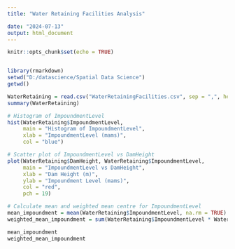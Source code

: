 ```yaml
---
title: "Water Retaining Facilities Analysis"

date: "2024-07-13"
output: html_document
---
```


```r
knitr::opts_chunk$set(echo = TRUE)


library(rmarkdown)
setwd("D:/datascience/Spatial Data Science")
getwd()

```

```r

WaterRetaining = read.csv("WaterRetainingFacilities.csv", sep = ",", header = TRUE)
summary(WaterRetaining)

```





```r
# Histogram of ImpoundmentLevel
hist(WaterRetaining$ImpoundmentLevel, 
     main = "Histogram of ImpoundmentLevel", 
     xlab = "ImpoundmentLevel (mams)", 
     col = "blue")


```


```r
# Scatter plot of ImpoundmentLevel vs DamHeight
plot(WaterRetaining$DamHeight, WaterRetaining$ImpoundmentLevel,
     main = "ImpoundmentLevel vs DamHeight",
     xlab = "Dam Height (m)",
     ylab = "Impoundment Level (mams)",
     col = "red",
     pch = 19)

```


```r
# Calculate mean and weighted mean centre for ImpoundmentLevel
mean_impoundment = mean(WaterRetaining$ImpoundmentLevel, na.rm = TRUE)
weighted_mean_impoundment = sum(WaterRetaining$ImpoundmentLevel * WaterRetaining$StorageLevel, na.rm = TRUE) / sum(WaterRetaining$StorageLevel, na.rm = TRUE)

mean_impoundment
weighted_mean_impoundment

```












